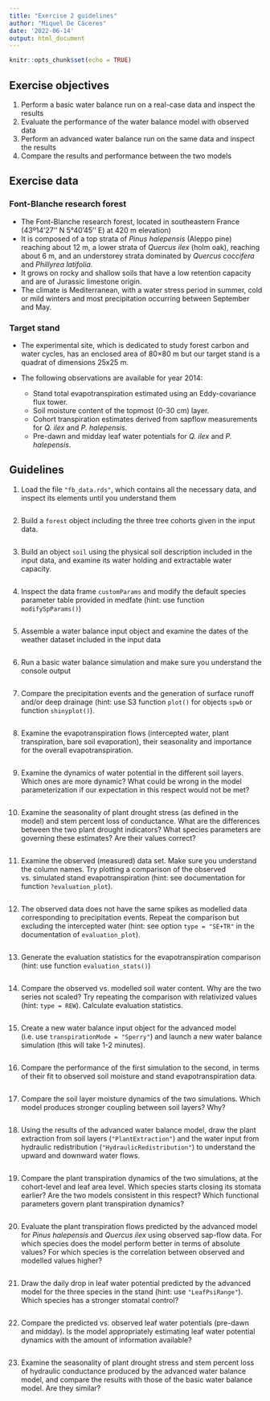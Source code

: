 ```yaml
---
title: "Exercise 2 guidelines"
author: "Miquel De Cáceres"
date: '2022-06-14'
output: html_document
---
```


```r
knitr::opts_chunk$set(echo = TRUE)
```



## Exercise objectives

  1. Perform a basic water balance run on a real-case data and inspect the results
  2. Evaluate the performance of the water balance model with observed data
  3. Perform an advanced water balance run on the same data and inspect the results
  4. Compare the results and performance between the two models
  

## Exercise data
### Font-Blanche research forest

 + The Font-Blanche research forest, located in southeastern France (43º14'27'' N 5°40'45'' E) at 420 m elevation)
 + It is composed of a top strata of *Pinus halepensis* (Aleppo pine) reaching about 12 m, a lower strata of *Quercus ilex* (holm oak), reaching about 6 m, and an understorey strata dominated by *Quercus coccifera* and *Phillyrea latifolia*. 
 + It grows on rocky and shallow soils that have a low retention capacity and are of Jurassic limestone origin. 
 + The climate is Mediterranean, with a water stress period in summer, cold or mild winters and most precipitation occurring between September and May. 


### Target stand

+ The experimental site, which is dedicated to study forest carbon and water cycles, has an enclosed area of 80×80 m but our target stand is a quadrat of dimensions 25x25 m. 
+ The following observations are available for year 2014:

   + Stand total evapotranspiration estimated using an Eddy-covariance flux tower.
   + Soil moisture content of the topmost (0-30 cm) layer.
   + Cohort transpiration estimates derived from sapflow measurements for *Q. ilex* and *P. halepensis*.
   + Pre-dawn and midday leaf water potentials for *Q. ilex* and *P. halepensis*.

## Guidelines

1. Load the file `"fb_data.rds"`, which contains all the necessary data, and inspect its elements until you understand them

```r

```

2. Build a `forest` object including the three tree cohorts given in the input data.

```r

```

3. Build an object `soil` using the physical soil description included in the input data, and examine its water holding and extractable water capacity.

```r

```

4. Inspect the data frame `customParams` and modify the default species parameter table provided in medfate (hint: use function `modifySpParams()`) 

```r

```

5. Assemble a water balance input object and examine the dates of the weather dataset included in the input data

```r

```

6. Run a basic water balance simulation and make sure you understand the console output

```r

```

7. Compare the precipitation events and the generation of surface runoff and/or deep drainage (hint: use S3 function `plot()` for objects `spwb` or function `shinyplot()`).

```r

```

8. Examine the evapotranspiration flows (intercepted water, plant transpiration, bare soil evaporation), their seasonality and importance for the overall evapotranspiration.

```r

```

9. Examine the dynamics of water potential in the different soil layers. Which ones are more dynamic? What could be wrong in the model parameterization if our expectation in this respect would not be met?

```r

```

10. Examine the seasonality of plant drought stress (as defined in the model) and stem percent loss of conductance. What are the differences between the two plant drought indicators? What species parameters are governing these estimates? Are their values correct?

```r

```

11. Examine the observed (measured) data set. Make sure you understand the column names. Try plotting a comparison of the observed vs. simulated stand evapotranspiration (hint: see documentation for function `?evaluation_plot`). 

```r

```

12. The observed data does not have the same spikes as modelled data corresponding to precipitation events. Repeat the comparison but excluding the intercepted water (hint: see option `type = "SE+TR"` in the documentation of `evaluation_plot`).

```r

```

13. Generate the evaluation statistics for the evapotranspiration comparison (hint: use function `evaluation_stats()`)

```r

```

14. Compare the observed vs. modelled soil water content. Why are the two series not scaled? Try repeating the comparison with relativized values (hint: `type = REW`). Calculate evaluation statistics.

```r

```

15. Create a new water balance input object for the advanced model (i.e. use `transpirationMode = "Sperry"`) and launch a new water balance simulation (this will take 1-2 minutes).

```r

```

16. Compare the performance of the first simulation to the second, in terms of their fit to observed soil moisture and stand evapotranspiration data.

```r

```

17. Compare the soil layer moisture dynamics of the two simulations. Which model produces stronger coupling between soil layers? Why?

```r

```

18. Using the results of the advanced water balance model, draw the plant extraction from soil layers (`"PlantExtraction"`) and the water input from hydraulic redistribution (`"HydraulicRedistribution"`) to understand the upward and downward water flows.

```r

```

19. Compare the plant transpiration dynamics of the two simulations, at the cohort-level and leaf area level. Which species starts closing its stomata earlier? Are the two models consistent in this respect? Which functional parameters govern plant transpiration dynamics?

```r

```

20. Evaluate the plant transpiration flows predicted by the advanced model for *Pinus halepensis* and *Quercus ilex* using observed sap-flow data. For which species does the model perform better in terms of absolute values? For which species is the correlation between observed and modelled values higher?

```r

```

21. Draw the daily drop in leaf water potential predicted by the advanced model for the three species in the stand (hint: use `"LeafPsiRange"`). Which species has a stronger stomatal control?

```r

```

22. Compare the predicted vs. observed leaf water potentials (pre-dawn and midday). Is the model  appropriately estimating leaf water potential dynamics with the amount of information available?

```r

```

23. Examine the seasonality of plant drought stress and stem percent loss of hydraulic conductance produced by the advanced water balance model, and compare the results with those of the basic water balance model. Are they similar?

```r

```



